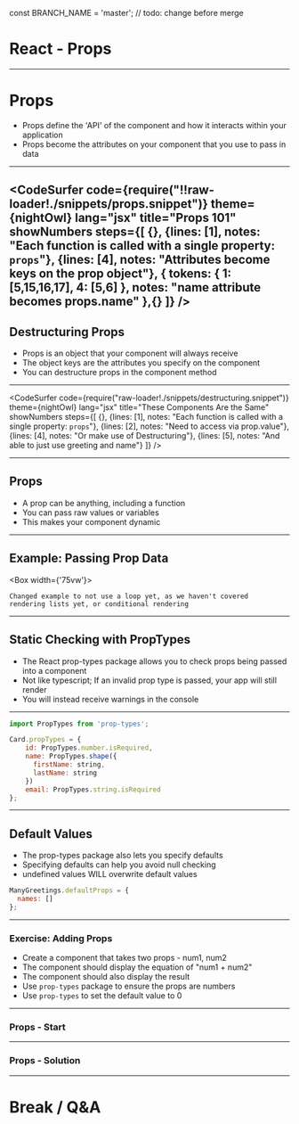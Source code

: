 const BRANCH_NAME = 'master'; // todo: change before merge


# React - Props

---

# Props

- Props define the 'API' of the component and how it interacts within your application
- Props become the attributes on your component that you use to pass in data

---

<CodeSurfer
  code={require("!!raw-loader!./snippets/props.snippet")}
  theme={nightOwl}
  lang="jsx"
  title="Props 101"
  showNumbers
  steps={[
    {},
    {lines: [1], notes: "Each function is called with a single property: `props`"},
    {lines: [4], notes: "Attributes become keys on the prop object"},
     {
      tokens: {
        1: [5,15,16,17],
        4: [5,6]
      },
      notes: "name attribute becomes props.name"
    },{}
  ]}
/>
---

## Destructuring Props

- Props is an object that your component will always receive
- The object keys are the attributes you specify on the component
- You can destructure props in the component method

---
<CodeSurfer
  code={require("raw-loader!./snippets/destructuring.snippet")}
  theme={nightOwl}
  lang="jsx"
  title="These Components Are the Same"
  showNumbers
  steps={[
    {},
    {lines: [1], notes: "Each function is called with a single property: `props`"},
    {lines: [2], notes: "Need to access via prop.value"},
    {lines: [4], notes: "Or make use of Destructuring"},
    {lines: [5], notes: "And able to just use greeting and name"}
  ]}
/>

---

## Props

- A prop can be anything, including a function
- You can pass raw values or variables
- This makes your component dynamic

---

## Example: Passing Prop Data

<Box width={'75vw'}>
  <CodeSandbox src="https://codesandbox.io/embed/3kv214881q?fontsize=14&hidenavigation=1"/>
</Box>

```notes
Changed example to not use a loop yet, as we haven't covered
rendering lists yet, or conditional rendering
```
---

## Static Checking with PropTypes

- The React prop-types package allows you to check props being passed into a component
- Not like typescript; If an invalid prop type is passed, your app will still render
- You will instead receive warnings in the console

---

```javascript
import PropTypes from 'prop-types';

Card.propTypes = {
    id: PropTypes.number.isRequired,
    name: PropTypes.shape({
      firstName: string,
      lastName: string
    })
    email: PropTypes.string.isRequired
};
```

---

## Default Values

- The prop-types package also lets you specify defaults
- Specifying defaults can help you avoid null checking
- undefined values WILL overwrite default values

```javascript
ManyGreetings.defaultProps = {
  names: []
};
```

---

### Exercise: Adding Props

* Create a component that takes two props - num1, num2
* The component should display the equation of "num1 + num2"
* The component should also display the result
* Use  `prop-types` package to ensure the props are numbers
* Use `prop-types` to set the default value to 0

---

### Props - Start

<CodeSandbox src="https://codesandbox.io/embed/9lnz3x7o1p?autoresize=1&fontsize=14&hidenavigation=1"/>

---

### Props - Solution

<CodeSandbox src="https://codesandbox.io/embed/4qz761yz49?fontsize=14"/>

---

# Break / Q&A
